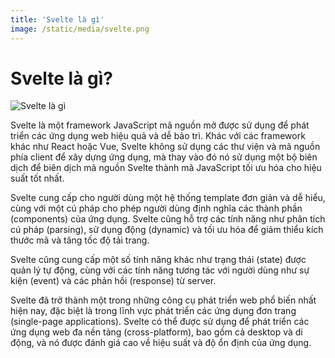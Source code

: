 ```yaml
---
title: 'Svelte là gì'
image: /static/media/svelte.png
---
```


# Svelte là gì?

![Svelte là gì](/static/media/svelte.png)

Svelte là một framework JavaScript mã nguồn mở được sử dụng để phát triển các ứng dụng web hiệu quả và dễ bảo trì. Khác với các framework khác như React hoặc Vue, Svelte không sử dụng các thư viện và mã nguồn phía client để xây dựng ứng dụng, mà thay vào đó nó sử dụng một bộ biên dịch để biên dịch mã nguồn Svelte thành mã JavaScript tối ưu hóa cho hiệu suất tốt nhất.

Svelte cung cấp cho người dùng một hệ thống template đơn giản và dễ hiểu, cùng với một cú pháp cho phép người dùng định nghĩa các thành phần (components) của ứng dụng. Svelte cũng hỗ trợ các tính năng như phân tích cú pháp (parsing), sử dụng động (dynamic) và tối ưu hóa để giảm thiểu kích thước mã và tăng tốc độ tải trang.

Svelte cũng cung cấp một số tính năng khác như trạng thái (state) được quản lý tự động, cùng với các tính năng tương tác với người dùng như sự kiện (event) và các phản hồi (response) từ server.

Svelte đã trở thành một trong những công cụ phát triển web phổ biến nhất hiện nay, đặc biệt là trong lĩnh vực phát triển các ứng dụng đơn trang (single-page applications). Svelte có thể được sử dụng để phát triển các ứng dụng web đa nền tảng (cross-platform), bao gồm cả desktop và di động, và nó được đánh giá cao về hiệu suất và độ ổn định của ứng dụng.

